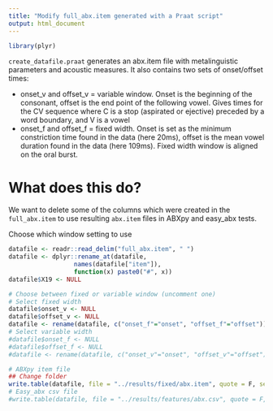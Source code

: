 ```yaml
---
title: "Modify full_abx.item generated with a Praat script"
output: html_document
---
```

```r
library(plyr)
```

`create_datafile.praat` generates an abx.item file with metalinguistic parameters and acoustic measures. It also contains two sets of onset/offset times:

- onset_v and offset_v = variable window. Onset is the beginning of the consonant, offset is the end point of the following vowel. Gives times for the CV sequence where C is a stop (aspirated or ejective) preceded by a word boundary, and V is a vowel 
- onset_f and offset_f = fixed width. Onset is set as the minimum constriction time found in the data (here 20ms), offset is the mean vowel duration found in the data (here 109ms). Fixed width window is aligned on the oral burst. 

# What does this do?
We want to delete some of the columns which were created in the `full_abx.item` to use resulting `abx.item` files in ABXpy and easy_abx tests. 

Choose which window setting to use
```r
datafile <- readr::read_delim("full_abx.item", " ")
datafile <- dplyr::rename_at(datafile, 
                  names(datafile["item"]), 
                  function(x) paste0("#", x))
datafile$X19 <- NULL

# Choose between fixed or variable window (uncomment one)
# Select fixed width
datafile$onset_v <- NULL
datafile$offset_v <- NULL
datafile <- rename(datafile, c("onset_f"="onset", "offset_f"="offset"))
# Select variable width
#datafile$onset_f <- NULL
#datafile$offset_f <- NULL
#datafile <- rename(datafile, c("onset_v"="onset", "offset_v"="offset"))

# ABXpy item file
## Change folder
write.table(datafile, file = "../results/fixed/abx.item", quote = F, sep = " ", row.names = F, col.names = T)
# Easy_abx csv file
#write.table(datafile, file = "../results/features/abx.csv", quote = F, sep = ",", row.names = F, col.names = T)
```


